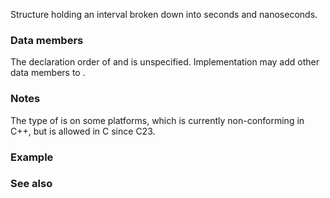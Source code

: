 {{cpp/title|timespec}}
{{cpp/chrono/c/navbar}}
{{ddcl|header=ctime|since=c++17|
struct timespec;
}}

Structure holding an interval broken down into seconds and nanoseconds.

===Data members===
{{dsc begin}}
{{dsc hitem|Member|Description}}
{{dsc mem obj|nolink=true|{{dsc small|{{lc|std::time_t}}}} {{tt|tv_sec}}|2=whole seconds, the value is  &amp;gt;= {{c|0}}}}
{{dsc mem obj|nolink=true|{{dsc small|{{c/core|long}}}} {{tt|tv_nsec}}|nanoseconds, the value is in range {{closed range|0|999999999}}}}
{{dsc end}}

The declaration order of {{tt|tv_sec}} and {{tt|tv_nsec}} is unspecified. Implementation may add other data members to {{tt|timespec}}.

===Notes===
The type of {{tt|tv_nsec}} is {{c/core|long long}} on some platforms, which is currently non-conforming in C++, but is allowed in C since C23.

===Example===
{{example
|code=
#include &lt;ctime&gt;
#include &lt;iostream&gt;

int main()
{
    std::timespec ts;
    std::timespec_get(&amp;ts, TIME_UTC);
    char buff[0x80];
    std::strftime(buff, sizeof buff, "%D %T", std::gmtime(&amp;ts.tv_sec));

//  auto [sec, nsec] = ts; // UB: structured bindings should not be used because the
                           // declaration order and data member list are unspecified

    std::cout &lt;&lt; "Current time: " &lt;&lt; buff &lt;&lt; " (UTC)\n"
              &lt;&lt; "Raw timespec.tv_sec: " &lt;&lt; ts.tv_sec &lt;&lt; '\n'
              &lt;&lt; "Raw timespec.tv_nsec: " &lt;&lt; ts.tv_nsec &lt;&lt; '\n';
}
|p=true
|output=
Current time: 04/06/23 12:03:31 (UTC)
Raw timespec.tv_sec: 1680782611
Raw timespec.tv_nsec: 678437213
}}

===See also===
{{dsc begin}}
{{dsc inc|cpp/chrono/c/dsc timespec_get}}
{{dsc inc|cpp/chrono/c/dsc tm}}
{{dsc see c|c/chrono/timespec}}
{{dsc end}}

{{langlinks|es|ja|ru|zh}}